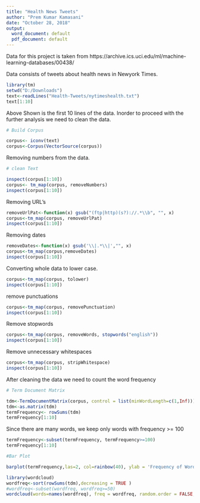 ---
title: "Health News Tweets"
author: "Prem Kumar Kamasani"
date: "October 28, 2018"
output:
  word_document: default
  pdf_document: default
---
Data for this project is taken from https://archive.ics.uci.edu/ml/machine-learning-databases/00438/

Data consists of tweets about health news in Newyork Times.

```{r}
library(tm)
setwd("D:/Downloads")
text<-readLines("Health-Tweets/nytimeshealth.txt")
text[1:10]

```
Above Shown is the first 10 lines of the data. Inorder to proceed with the further analysis we need to clean the data.

```{r}

# Build Corpus

corpus<- iconv(text)
corpus<-Corpus(VectorSource(corpus))
```
Removing numbers from the data.
```{r}
# clean Text

inspect(corpus[1:10])
corpus<- tm_map(corpus, removeNumbers)
inspect(corpus[1:10])

```
Removing URL's 
```{r}
removeUrlPat<-function(x) gsub("(ftp|http)(s?)://.*\\b", "", x)
corpus<-tm_map(corpus, removeUrlPat)
inspect(corpus[1:10])
```
Removing dates
```{r}
removeDates<-function(x) gsub('\\|.*\\|',"", x)
corpus<-tm_map(corpus,removeDates)
inspect(corpus[1:10])
```
Converting whole data to lower case.
```{r}
corpus<-tm_map(corpus, tolower)
inspect(corpus[1:10])
```
remove punctuations
```{r}
corpus<-tm_map(corpus, removePunctuation)
inspect(corpus[1:10])
```
Remove stopwords
```{r}
corpus<-tm_map(corpus, removeWords, stopwords("english"))
inspect(corpus[1:10])
```
Remove unnecessary whitespaces 
```{r}
corpus<-tm_map(corpus, stripWhitespace)
inspect(corpus[1:10])
```
After cleaning the data we need to count the word frequency
```{r}
# Term Document Matrix

tdm<-TermDocumentMatrix(corpus, control = list(minWordLength=c(1,Inf)))
tdm<-as.matrix(tdm)
termFrequency<- rowSums(tdm)
termFrequency[1:10]
```
Since there are many words, we keep only words with frequency >= 100
```{r}
termFrequency<-subset(termFrequency, termFrequency>=100)
termFrequency[1:10]

```

```{r}
#Bar Plot

barplot(termFrequency,las=2, col=rainbow(40), ylab = 'Frequency of Words')

```

```{r}

library(wordcloud)
wordfreq<-sort(rowSums(tdm),decreasing = TRUE )
#wordfreq<-subset(wordfreq, wordfreq>=50)
wordcloud(words=names(wordfreq), freq = wordfreq, random.order = FALSE, max.words = 100, colors = rainbow(12))

```